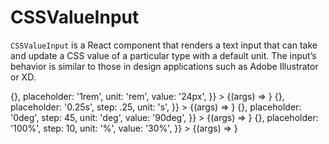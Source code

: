 
<Meta title="UIKit/Inputs/CSSValueInput" component={CSSValueInput} />

# CSSValueInput

`CSSValueInput` is a React component that renders a text input that can take
and update a CSS value of a particular type with a default unit. The
input’s behavior is similar to those in design applications such as Adobe
Illustrator or XD.

<Canvas>
    <Story
        name="Length"
        args={{
            className: 'my-special-input',
            cssValueType: 'length',
            label: 'Font size',
            onSubmit: () => {},
            placeholder: '1rem',
            unit: 'rem',
            value: '24px',
        }}
    >
        {(args) => <CSSValueInput {...args} />}
    </Story>
    <Story
        name="Time"
        args={{
            className: 'my-panel-input',
            cssValueType: 'time',
            label: 'Duration',
            onSubmit: () => {},
            placeholder: '0.25s',
            step: .25,
            unit: 's',
        }}
    >
        {(args) => <CSSValueInput {...args} />}
    </Story>
    <Story
        name="Angle"
        args={{
            className: 'flex-item-example',
            cssValueType: 'angle',
            label: 'Rotate Z',
            onSubmit: () => {},
            placeholder: '0deg',
            step: 45,
            unit: 'deg',
            value: '90deg',
        }}
    >
        {(args) => <CSSValueInput {...args} />}
    </Story>
    <Story
        name="Percent"
        args={{
            cssValueType: 'percent',
            label: 'Width',
            onSubmit: () => {},
            placeholder: '100%',
            step: 10,
            unit: '%',
            value: '30%',
        }}
    >
        {(args) => <CSSValueInput {...args} />}
    </Story>
</Canvas>

<Props story="Length" />
